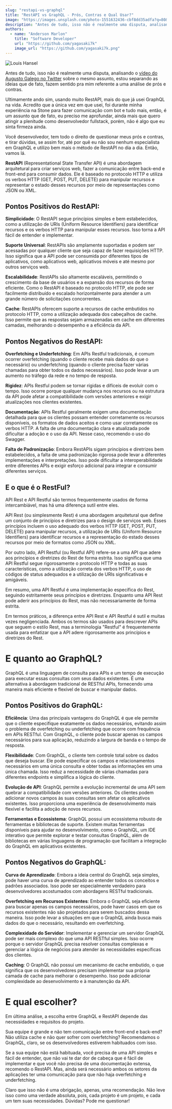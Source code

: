 ```yaml
---
slug: "restapi-vs-graphql"
title: "RestAPI vs GraphQL - Prós, Contras e Qual Usar?"
image: "https://images.unsplash.com/photo-1551632436-cbf8dd35adfa?q=80&w=2071&auto=format&fit=crop&ixlib=rb-4.0.3&ixid=M3wxMjA3fDB8MHxwaG90by1wYWdlfHx8fGVufDB8fHx8fA%3D%3D"
description: "Antes de tudo, isso não é realmente uma disputa, analisando o vídeo do Augusto Galego no Twitter sobre o mesmo assunto, sobre o mesmo assunto, estou separando as ideias que de fato, fazem sentido pra mim referente a uma análise de prós e contras ..."
authors:
  - name: "Anderson Marlon"
    title: "Software Developer"
    url: "https://github.com/yagasaki7k"
    image_url: "https://github.com/yagasaki7k.png"
---
```

![Louis Hansel](https://images.unsplash.com/photo-1551632436-cbf8dd35adfa?q=80&w=2071&auto=format&fit=crop&ixlib=rb-4.0.3&ixid=M3wxMjA3fDB8MHxwaG90by1wYWdlfHx8fGVufDB8fHx8fA%3D%3D)

Antes de tudo, isso não é realmente uma disputa, analisando o [vídeo do Augusto Galego no Twitter](https://twitter.com/RealGalego/status/1729846868316770709) 
sobre o mesmo assunto, estou separando as ideias que de fato, fazem sentido pra mim referente a uma análise de prós e contras. 

Ultimamente ando sim, usando muito RestAPI, mais do que já usei GraphQL na vida. Acredito que a única vez em que usei, foi
durante minha experiência na Stone para fazer comunicação com bot e tudo mais, então, é um assunto que de fato, eu preciso me
aprofundar, ainda mais que quero atingir a plenitude como desenvolvedor fullstack, porém, não é algo que eu sinta firmeza ainda.

Você desenvolvedor, tem todo o direito de questionar meus prós e contras, e tirar dúvidas, se assim for,
até por quê eu não sou nenhum especialista em GraphQL e utilizo bem mais o método de RestAPI no dia a dia. Então, vamos lá. 

**RestAPI** (Representational State Transfer API) é uma abordagem arquitetural para criar serviços web, fazer
a comunicação entre back-end e front-end para consumir dados. Ele é baseado no protocolo HTTP e utiliza os verbos 
HTTP (GET, POST, PUT, DELETE) para manipular recursos e representar o estado desses recursos por meio de
representações como JSON ou XML.

## Pontos Positivos do RestAPI:
**Simplicidade**: O RestAPI segue princípios simples e bem estabelecidos, como a utilização de URIs (Uniform Resource Identifiers)
para identificar recursos e os verbos HTTP para manipular esses recursos. Isso torna a API fácil de entender e implementar.

**Suporte Universal**: RestAPIs são amplamente suportadas e podem ser acessadas por qualquer cliente que seja capaz de fazer
requisições HTTP. Isso significa que a API pode ser consumida por diferentes tipos de aplicativos, como aplicativos web,
aplicativos móveis e até mesmo por outros serviços web.

**Escalabilidade**: RestAPIs são altamente escaláveis, permitindo o crescimento da base de usuários e a expansão dos recursos de
forma eficiente. Como o RestAPI é baseado no protocolo HTTP, ele pode ser facilmente distribuído e escalado horizontalmente para
atender a um grande número de solicitações concorrentes.

**Cache**: RestAPIs oferecem suporte a recursos de cache embutidos no protocolo HTTP, como a utilização adequada dos cabeçalhos de
cache. Isso permite que as respostas sejam armazenadas em cache em diferentes camadas, melhorando o desempenho e a eficiência da
API.

## Pontos Negativos do RestAPI:
**Overfetching e Underfetching**: Em APIs Restful tradicionais, é comum ocorrer overfetching (quando o cliente recebe mais dados
do que o necessário) ou underfetching (quando o cliente precisa fazer várias chamadas para obter todos os dados necessários). Isso
pode levar a um aumento no tráfego da rede e no tempo de resposta.

**Rigidez**: APIs Restful podem se tornar rígidas e difíceis de evoluir com o tempo. Isso ocorre porque qualquer mudança nos
recursos ou na estrutura da API pode afetar a compatibilidade com versões anteriores e exigir atualizações nos clientes
existentes.

**Documentação**: APIs Restful geralmente exigem uma documentação detalhada para que os clientes possam entender corretamente os
recursos disponíveis, os formatos de dados aceitos e como usar corretamente os verbos HTTP. A falta de uma documentação clara e
atualizada pode dificultar a adoção e o uso da API. Nesse caso, recomendo o uso do Swagger.

**Falta de Padronização**: Embora RestAPIs sigam princípios e diretrizes bem estabelecidos, a falta de uma padronização rigorosa
pode levar a diferentes implementações e interpretações. Isso pode dificultar a interoperabilidade entre diferentes APIs e exigir
esforço adicional para integrar e consumir diferentes serviços.

## E o que é o RestFul?
API Rest e API Restful são termos frequentemente usados de forma intercambiável, mas há uma diferença sutil entre eles.

API Rest (ou simplesmente Rest) é uma abordagem arquitetural que define um conjunto de princípios e diretrizes para o design de
serviços web. Esses princípios incluem o uso adequado dos verbos HTTP (GET, POST, PUT, DELETE) para manipular recursos, a
utilização de URIs (Uniform Resource Identifiers) para identificar recursos e a representação do estado desses recursos por meio
de formatos como JSON ou XML.

Por outro lado, API Restful (ou Restful API) refere-se a uma API que adere aos princípios e diretrizes do Rest de forma estrita.
Isso significa que uma API Restful segue rigorosamente o protocolo HTTP e todas as suas características, como a utilização correta
dos verbos HTTP, o uso de códigos de status adequados e a utilização de URIs significativas e amigáveis.

Em resumo, uma API Restful é uma implementação específica do Rest, seguindo estritamente seus princípios e diretrizes. Enquanto
uma API Rest pode aderir aos princípios do Rest, mas não necessariamente de forma estrita.

Em termos práticos, a diferença entre API Rest e API Restful é sutil e muitas vezes negligenciada. Ambos os termos são usados para
descrever APIs que seguem o estilo Rest, mas a terminologia "Restful" é frequentemente usada para enfatizar que a API adere
rigorosamente aos princípios e diretrizes do Rest.

# E quanto ao GraphQL? 
GraphQL é uma linguagem de consulta para APIs e um tempo de execução para executar essas consultas com seus dados existentes. É
uma alternativa à abordagem tradicional de RESTful APIs, fornecendo uma maneira mais eficiente e flexível de buscar e manipular
dados.

## Pontos Positivos do GraphQL:
**Eficiência**: Uma das principais vantagens do GraphQL é que ele permite que o cliente especifique exatamente os dados
necessários, evitando assim o problema de overfetching ou underfetching que ocorre com frequência em APIs RESTful. Com GraphQL, o
cliente pode buscar apenas os campos necessários para sua aplicação, reduzindo a largura de banda e o tempo de resposta.

**Flexibilidade**: Com GraphQL, o cliente tem controle total sobre os dados que deseja buscar. Ele pode especificar os campos e
relacionamentos necessários em uma única consulta e obter todas as informações em uma única chamada. Isso reduz a necessidade de
várias chamadas para diferentes endpoints e simplifica a lógica do cliente.

**Evolução de API**: GraphQL permite a evolução incremental de uma API sem quebrar a compatibilidade com versões anteriores. Os
clientes podem adicionar novos campos às suas consultas sem afetar os aplicativos existentes. Isso proporciona uma experiência de
desenvolvimento mais flexível e facilita a adoção de novos recursos.

**Ferramentas e Ecossistema**: GraphQL possui um ecossistema robusto de ferramentas e bibliotecas de suporte. Existem muitas
ferramentas disponíveis para ajudar no desenvolvimento, como o GraphiQL, um IDE interativo que permite explorar e testar consultas
GraphQL, além de bibliotecas em várias linguagens de programação que facilitam a integração do GraphQL em aplicativos existentes.

## Pontos Negativos do GraphQL:
**Curva de Aprendizado**: Embora a ideia central do GraphQL seja simples, pode haver uma curva de aprendizado ao entender todos os
conceitos e padrões associados. Isso pode ser especialmente verdadeiro para desenvolvedores acostumados com abordagens RESTful
tradicionais.

**Overfetching em Recursos Existentes**: Embora o GraphQL seja eficiente para buscar apenas os campos necessários, pode haver
casos em que os recursos existentes não são projetados para serem buscados dessa maneira. Isso pode levar a situações em que o
GraphQL ainda busca mais dados do que o necessário, resultando em overfetching.

**Complexidade do Servidor**: Implementar e gerenciar um servidor GraphQL pode ser mais complexo do que uma API RESTful simples.
Isso ocorre porque o servidor GraphQL precisa resolver consultas complexas e gerenciar a lógica de negócios para atender às
necessidades específicas dos clientes.

**Caching**: O GraphQL não possui um mecanismo de cache embutido, o que significa que os desenvolvedores precisam implementar sua
própria camada de cache para melhorar o desempenho. Isso pode adicionar complexidade ao desenvolvimento e à manutenção da API.

# E qual escolher?
Em última análise, a escolha entre GraphQL e RestAPI depende das necessidades e requisitos do projeto. 

Sua equipe é grande e não tem comunicação entre front-end e back-end? Não utiliza cache e não quer sofrer
com overfetching? Recomendamos o GraphQL, claro, se os desenvolvedores estiverem habituados com isso.

Se a sua equipe não está habituada, você precisa de uma API simples e fácil de entender, que não vai te dar dor de cabeça
que é fácil de implementar e que você não precisa de uma documentação extensa, recomendo o RestAPI. Mas, ainda
será necessário ambos os setores da aplicações ter uma comunicação para que não haja overfetching e underfetching.

Claro que isso não é uma obrigação, apenas, uma recomendação. Não leve isso como uma verdade absoluta, pois, cada
projeto é um projeto, e cada um tem suas necessidades. Dúvidas? Pode me questionar!
